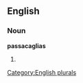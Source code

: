 ==English==

===Noun===
'''passacaglias'''

# {{plural of|[[passacaglia]]}}

[[Category:English plurals]]